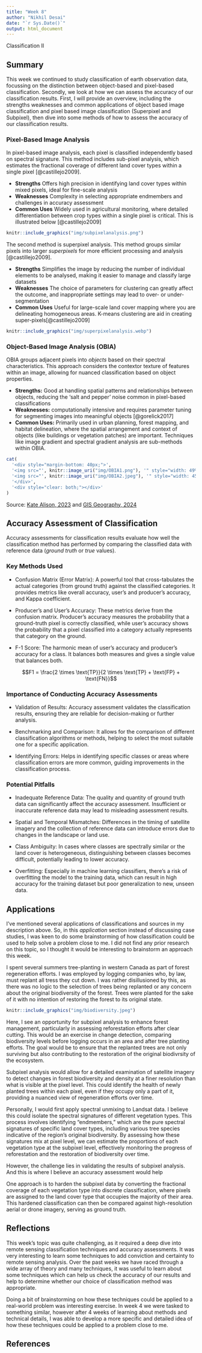 ```yaml
---
title: "Week 8"
author: "Nikhil Desai"
date: "`r Sys.Date()`"
output: html_document
---
```


Classification II

## Summary

This week we continued to study classification of earth observation data, focussing on the distinction between object-based and pixel-based classification. Secondly, we look at how we can assess the accuracy of our classification results. First, I will provide an overview, including the strengths weaknesses and common applications of object based image classification and pixel based image classification (Superpixel and Subpixel), then dive into some methods of how to assess the accuracy of our classification results.

### Pixel-Based Image Analysis

In pixel-based image analysis, each pixel is classified independently based on spectral signature. This method includes sub-pixel analysis, which estimates the fractional coverage of different land cover types within a single pixel [@castillejo2009].

* **Strengths** Offers high precision in identifying land cover types within mixed pixels, ideal for fine-scale analysis
* **Weaknesses** Complexity in selecting appropriate endmembers and challenges in accuracy assessment
* **Common Uses** Widely used in agricultural monitoring, where detailed differentiation between crop types within a single pixel is critical. This is illustrated below [@castillejo2009]

```r
knitr::include_graphics("img/subpixelanalysis.png")
```

The second method is superpixel analysis. This method groups similar pixels into larger *superpixels* for more efficient processing and analysis [@castillejo2009].

* **Strengths** Simplifies the image by reducing the number of individual elements to be analysed, making it easier to manage and classify large datasets
* **Weaknesses** The choice of parameters for clustering can greatly affect the outcome, and inappropriate settings may lead to over- or under-segmentation
* **Common Uses** Useful for large-scale land cover mapping where you are delineating homogeneous areas. K-means clustering are aid in creating super-pixels[@castillejo2009]

```r
knitr::include_graphics("img/superpixelanalysis.webp")
```

### Object-Based Image Analysis (OBIA)

OBIA groups adjacent pixels into *objects* based on their spectral characteristics. This approach considers the contextor texture of features within an image, allowing for nuanced classification based on object properties.

* **Strengths:** Good at handling spatial patterns and relationships between objects, reducing the 'salt and pepper' noise common in pixel-based classifications
* **Weaknesses:** computationally intensive and requires parameter tuning for segmenting images into meaningful objects [@gorelick2017]
* **Common Uses:** Primarily used in urban planning, forest mapping, and habitat delineation, where the spatial arrangement and context of objects (like buildings or vegetation patches) are important. Techniques like image gradient and spectral gradient analysis are sub-methods within OBIA.

```r
cat(
  '<div style="margin-bottom: 40px;">',
  '<img src="', knitr::image_uri("img/OBIA1.png"), '" style="width: 49%; float: left; margin-right: 2%;" />',
  '<img src="', knitr::image_uri("img/OBIA2.jpeg"), '" style="width: 45.5%; float: right;" />',
  '</div>',
  '<div style="clear: both;"></div>'
)
```

Source: [Kate Alison, 2023](https://www.udemy.com/course/object-based-image-analysis-classification-in-qgisarcgis/) and [GIS Geography, 2024](https://gisgeography.com/obia-object-based-image-analysis-geobia/)

## Accuracy Assessment of Classification

Accuracy assessments for classification results evaluate how well the classification method has performed by comparing the classified data with reference data (*ground truth* or *true* values).

### Key Methods Used

* Confusion Matrix (Error Matrix): A powerful tool that cross-tabulates the actual categories (from ground truth) against the classified categories. It provides metrics like overall accuracy, user’s and producer’s accuracy, and Kappa coefficient.

* Producer’s and User’s Accuracy: These metrics derive from the confusion matrix. Producer's accuracy measures the probability that a ground-truth pixel is correctly classified, while user's accuracy shows the probability that a pixel classified into a category actually represents that category on the ground.

* F-1 Score: The harmonic mean of user’s accuracy and producer’s accuracy for a class. It balances both measures and gives a single value that balances both.

$$F1 = \frac{2 \times \text{TP}}{2 \times \text{TP} + \text{FP} + \text{FN}}$$

### Importance of Conducting Accuracy Assessments

* Validation of Results: Accuracy assessment validates the classification results, ensuring they are reliable for decision-making or further analysis.

* Benchmarking and Comparison: It allows for the comparison of different classification algorithms or methods, helping to select the most suitable one for a specific application.

* Identifying Errors: Helps in identifying specific classes or areas where classification errors are more common, guiding improvements in the classification process.

### Potential Pitfalls

* Inadequate Reference Data: The quality and quantity of ground truth data can significantly affect the accuracy assessment. Insufficient or inaccurate reference data may lead to misleading assessment results.

* Spatial and Temporal Mismatches: Differences in the timing of satellite imagery and the collection of reference data can introduce errors due to changes in the landscape or land use.

* Class Ambiguity: In cases where classes are spectrally similar or the land cover is heterogeneous, distinguishing between classes becomes difficult, potentially leading to lower accuracy.

* Overfitting: Especially in machine learning classifiers, there's a risk of overfitting the model to the training data, which can result in high accuracy for the training dataset but poor generalization to new, unseen data.

## Applications

I've mentioned several applications of classifications and sources in my description above. So, in this *application* section instead of discussing case studies, I was keen to do some brainstorming of how classification could be used to help solve a problem close to me. I did not find any prior research on this topic, so I thought it would be interesting to brainstorm an approach this week.

I spent several summers tree-planting in western Canada as part of forest regeneration efforts. I was employed by logging companies who, by law, must replant all tress they cut down. I was rather disillusioned by this, as there was no logic to the selection of trees being replanted or any concern about the original biodiversity of the forest. Trees were planted for the sake of it with no intention of restoring the forest to its original state.

```r
knitr::include_graphics("img/biodiversity.jpeg")
```

Here, I see an opportunity for subpixel analysis to enhance forest management, particularly in assessing reforestation efforts after clear cutting. This would be an exercise in change detection, comparing biodiversity levels before logging occurs in an area and after tree planting efforts. The goal would be to ensure that the replanted trees are not only surviving but also contributing to the restoration of the original biodivrsity of the ecosystem.

Subpixel analysis would allow for a detailed examination of satellite imagery to detect changes in forest biodiversity and density at a finer resolution than what is visible at the pixel level. This could identify the health of newly planted trees within each pixel, even if they occupy only a part of it, providing a nuanced view of regeneration efforts over time.

Personally, I would first apply spectral unmixing to Landsat data. I believe this could isolate the spectral signatures of different vegetation types. This process involves identifying "endmembers," which are the pure spectral signatures of specific land cover types, including various tree species indicative of the region's original biodiversity. By assessing how these signatures mix at pixel level, we can estimate the proportions of each vegetation type at the subpixel level, effectively monitoring the progress of reforestation and the restoration of biodiversity over time.

However, the challenge lies in validating the results of subpixel analysis. And this is where I believe an accuracy assessment would help

One approach is to harden the subpixel data by converting the fractional coverage of each vegetation type into discrete classification, where pixels are assigned to the land cover type that occupies the majority of their area. This hardened classification can then be compared against high-resolution aerial or drone imagery, serving as ground truth.

## Reflections

This week's topic was quite challenging, as it required a deep dive into remote sensing classification techniques and accuracy assessments. It was very interesting to learn some techniques to add conviction and certainty to remote sensing analysis. Over the past weeks we have raced through a wide array of theory and many techniques, it was useful to learn about some techniques which can help us check the accuracy of our results and help to determine whether our choice of classification method was appropriate.

Doing a bit of brainstorming on how these techniques could be applied to a real-world problem was interesting exercise. In week 4 we were tasked to something similar, however after 4 weeks of learning about methods and technical details, I was able to develop a more specific and detailed idea of how these techniques could be applied to a problem close to me.

## References
